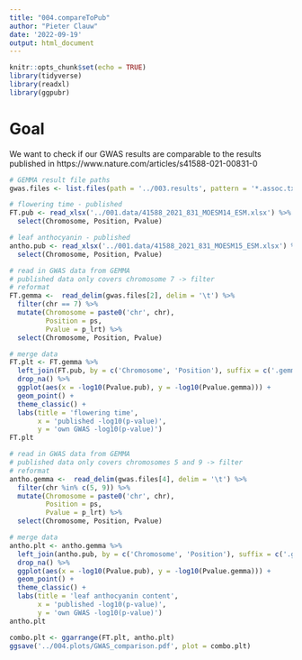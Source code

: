 ```yaml
---
title: "004.compareToPub"
author: "Pieter Clauw"
date: '2022-09-19'
output: html_document
---
```


```r
knitr::opts_chunk$set(echo = TRUE)
library(tidyverse)
library(readxl)
library(ggpubr)
```

# Goal
We want to check if our GWAS results are comparable to the results published in https://www.nature.com/articles/s41588-021-00831-0

```r
# GEMMA result file paths
gwas.files <- list.files(path = '../003.results', pattern = '*.assoc.txt', full.names = T)

# flowering time - published
FT.pub <- read_xlsx('../001.data/41588_2021_831_MOESM14_ESM.xlsx') %>%
  select(Chromosome, Position, Pvalue)

# leaf anthocyanin - published
antho.pub <- read_xlsx('../001.data/41588_2021_831_MOESM15_ESM.xlsx') %>%
  select(Chromosome, Position, Pvalue)
```


```r
# read in GWAS data from GEMMA
# published data only covers chromosome 7 -> filter
# reformat
FT.gemma <-  read_delim(gwas.files[2], delim = '\t') %>%
  filter(chr == 7) %>%
  mutate(Chromosome = paste0('chr', chr),
         Position = ps,
         Pvalue = p_lrt) %>%
  select(Chromosome, Position, Pvalue)

# merge data
FT.plt <- FT.gemma %>%
  left_join(FT.pub, by = c('Chromosome', 'Position'), suffix = c('.gemma', '.pub')) %>%
  drop_na() %>%
  ggplot(aes(x = -log10(Pvalue.pub), y = -log10(Pvalue.gemma))) +
  geom_point() +
  theme_classic() +
  labs(title = 'flowering time',
       x = 'published -log10(p-value)',
       y = 'own GWAS -log10(p-value)')
FT.plt
```

```r
# read in GWAS data from GEMMA
# published data only covers chromosomes 5 and 9 -> filter
# reformat
antho.gemma <-  read_delim(gwas.files[4], delim = '\t') %>%
  filter(chr %in% c(5, 9)) %>%
  mutate(Chromosome = paste0('chr', chr),
         Position = ps,
         Pvalue = p_lrt) %>%
  select(Chromosome, Position, Pvalue)

# merge data
antho.plt <- antho.gemma %>%
  left_join(antho.pub, by = c('Chromosome', 'Position'), suffix = c('.gemma', '.pub')) %>%
  drop_na() %>%
  ggplot(aes(x = -log10(Pvalue.pub), y = -log10(Pvalue.gemma))) +
  geom_point() +
  theme_classic() +
  labs(title = 'leaf anthocyanin content',
       x = 'published -log10(p-value)',
       y = 'own GWAS -log10(p-value)')
antho.plt
```
```r
combo.plt <- ggarrange(FT.plt, antho.plt)
ggsave('../004.plots/GWAS_comparison.pdf', plot = combo.plt)

```

